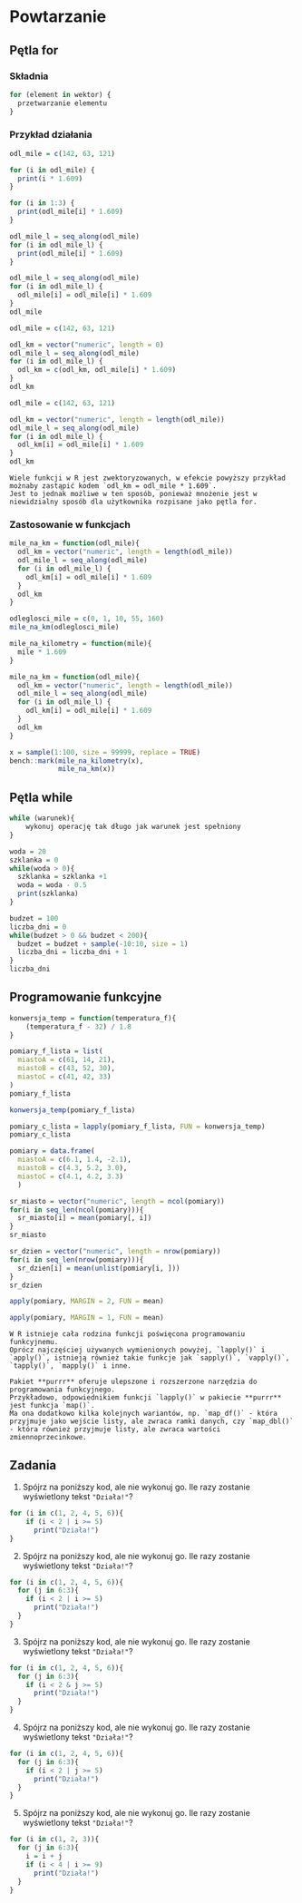 # Powtarzanie {#petle}

<!-- intro -->
<!-- https://recology.info/2019/03/control-flow-exceptions/ -->

## Pętla for

### Składnia

<!-- https://rpubs.com/daspringate/vectorisation -->

```r
for (element in wektor) {
  przetwarzanie elementu
}
```

### Przykład działania

<!-- mila lądowa = 1,609 km -->

```r
odl_mile = c(142, 63, 121)
```

```r
for (i in odl_mile) {
  print(i * 1.609)
}
```

<!-- i block -->

```r
for (i in 1:3) {
  print(odl_mile[i] * 1.609)
}
```

<!-- block -->
<!-- uzywaj seq_along(old_mile) zamiast 1:length(old_mile), bo -->
<!-- 1:lenght(0) -->

```r
odl_mile_l = seq_along(odl_mile)
for (i in odl_mile_l) {
  print(odl_mile[i] * 1.609)
}
```

```r
odl_mile_l = seq_along(odl_mile)
for (i in odl_mile_l) {
  odl_mile[i] = odl_mile[i] * 1.609
}
odl_mile
```

```r
odl_mile = c(142, 63, 121)
```

```r
odl_km = vector("numeric", length = 0)
odl_mile_l = seq_along(odl_mile)
for (i in odl_mile_l) {
  odl_km = c(odl_km, odl_mile[i] * 1.609)
}
odl_km
```

```r
odl_mile = c(142, 63, 121)
```

```r
odl_km = vector("numeric", length = length(odl_mile))
odl_mile_l = seq_along(odl_mile)
for (i in odl_mile_l) {
  odl_km[i] = odl_mile[i] * 1.609
}
odl_km
```

```block2
Wiele funkcji w R jest zwektoryzowanych, w efekcie powyższy przykład możnaby zastąpić kodem `odl_km = odl_mile * 1.609`. 
Jest to jednak możliwe w ten sposób, ponieważ mnożenie jest w niewidzialny sposób dla użytkownika rozpisane jako pętla for.
```

### Zastosowanie w funkcjach

```r
mile_na_km = function(odl_mile){
  odl_km = vector("numeric", length = length(odl_mile))
  odl_mile_l = seq_along(odl_mile)
  for (i in odl_mile_l) {
    odl_km[i] = odl_mile[i] * 1.609
  }
  odl_km
}
```

```r
odleglosci_mile = c(0, 1, 10, 55, 160)
mile_na_km(odleglosci_mile)
```

```r
mile_na_kilometry = function(mile){
  mile * 1.609
}

mile_na_km = function(odl_mile){
  odl_km = vector("numeric", length = length(odl_mile))
  odl_mile_l = seq_along(odl_mile)
  for (i in odl_mile_l) {
    odl_km[i] = odl_mile[i] * 1.609
  }
  odl_km
}

x = sample(1:100, size = 99999, replace = TRUE)
bench::mark(mile_na_kilometry(x),
            mile_na_km(x))
```

## Pętla while



<!--     pętla for stosowana w sytuacji, gdy ilość wykonań kodu jest znana przed rozpoczęciem działania pętli -->
<!--     pętle while i repeat są stosowana gdy ilość wykonań nie jest znana przed zakończeniem działania pętli -->
<!-- są one bardziej elastyczne, ale też rzadziej używane -->

<!-- https://rstudio-education.github.io/hopr/loops.html#while-loops -->

<!-- `next`, `break` -
https://adv-r.hadley.nz/control-flow.html#loops -->
<!-- `while`, `repeat` -->

<!-- block - R nie ma do {action} while (condition) -->

```r
while (warunek){
    wykonuj operację tak długo jak warunek jest spełniony
}
```

```r
woda = 20
szklanka = 0
while(woda > 0){
  szklanka = szklanka +1
  woda = woda - 0.5
  print(szklanka)
}
```

```r
budzet = 100
liczba_dni = 0
while(budzet > 0 && budzet < 200){
  budzet = budzet + sample(-10:10, size = 1)
  liczba_dni = liczba_dni + 1
}
liczba_dni
```

## Programowanie funkcyjne

```r
konwersja_temp = function(temperatura_f){
    (temperatura_f - 32) / 1.8
}
```

```r
pomiary_f_lista = list(
  miastoA = c(61, 14, 21),
  miastoB = c(43, 52, 30),
  miastoC = c(41, 42, 33)
)
pomiary_f_lista
```

```r
konwersja_temp(pomiary_f_lista)
```

```r
pomiary_c_lista = lapply(pomiary_f_lista, FUN = konwersja_temp)
pomiary_c_lista
```

<!-- lapply -->
<!-- \@ref(dzialania-na-wektorach) -->
<!-- wektoryzacja-->
<!-- http://www.noamross.net/blog/2014/4/16/vectorization-in-r--why.html -->
<!-- http://alyssafrazee.com/2014/01/29/vectorization.html -->
<!-- *apply -->

```r
pomiary = data.frame(
  miastoA = c(6.1, 1.4, -2.1),
  miastoB = c(4.3, 5.2, 3.0),
  miastoC = c(4.1, 4.2, 3.3)
  )
```

```r
sr_miasto = vector("numeric", length = ncol(pomiary))
for(i in seq_len(ncol(pomiary))){
  sr_miasto[i] = mean(pomiary[, i])
}
sr_miasto
```

```r
sr_dzien = vector("numeric", length = nrow(pomiary))
for(i in seq_len(nrow(pomiary))){
  sr_dzien[i] = mean(unlist(pomiary[i, ]))
}
sr_dzien
```

```r
apply(pomiary, MARGIN = 2, FUN = mean)
```

```r
apply(pomiary, MARGIN = 1, FUN = mean)
```

```block2
W R istnieje cała rodzina funkcji poświęcona programowaniu funkcyjnemu.
Oprócz najczęściej używanych wymienionych powyżej, `lapply()` i `apply()`, istnieją również takie funkcje jak `sapply()`, `vapply()`, `tapply()`, `mapply()` i inne.
```

```block2
Pakiet **purrr** oferuje ulepszone i rozszerzone narzędzia do programowania funkcyjnego.
Przykładowo, odpowiednikiem funkcji `lapply()` w pakiecie **purrr** jest funkcja `map()`.
Ma ona dodatkowo kilka kolejnych wariantów, np. `map_df()` - która przyjmuje jako wejście listy, ale zwraca ramki danych, czy `map_dbl()` - która również przyjmuje listy, ale zwraca wartości zmiennoprzecinkowe.
```

<!-- link to purrr -->

## Zadania

<!-- peer instruction - https://journals.plos.org/ploscompbiol/article/file?id=10.1371/journal.pcbi.1006023&type=printable -->

1) Spójrz na poniższy kod, ale nie wykonuj go.
Ile razy zostanie wyświetlony tekst `"Działa!"`?

```r
for (i in c(1, 2, 4, 5, 6)){
    if (i < 2 | i >= 5)
      print("Działa!")
}
```

2) Spójrz na poniższy kod, ale nie wykonuj go.
Ile razy zostanie wyświetlony tekst `"Działa!"`?

```r
for (i in c(1, 2, 4, 5, 6)){
  for (j in 6:3){
    if (i < 2 | i >= 5)
      print("Działa!")
  }
}
```

3) Spójrz na poniższy kod, ale nie wykonuj go.
Ile razy zostanie wyświetlony tekst `"Działa!"`?

```r
for (i in c(1, 2, 4, 5, 6)){
  for (j in 6:3){
    if (i < 2 & j >= 5)
      print("Działa!")
  }
}
```

4) Spójrz na poniższy kod, ale nie wykonuj go.
Ile razy zostanie wyświetlony tekst `"Działa!"`?

```r
for (i in c(1, 2, 4, 5, 6)){
  for (j in 6:3){
    if (i < 2 | j >= 5)
      print("Działa!")
  }
}
```

5) Spójrz na poniższy kod, ale nie wykonuj go.
Ile razy zostanie wyświetlony tekst `"Działa!"`?

```r
for (i in c(1, 2, 3)){
  for (j in 6:3){
    i = i + j
    if (i < 4 | i >= 9)
      print("Działa!")
  }
}
```

<!-- stworz for 1 -->
<!-- stworz for 2 -->
<!-- stworz while 1 -->
<!-- lapply 1 -->
<!-- lapply 2 -->
<!-- apply 1 -->
